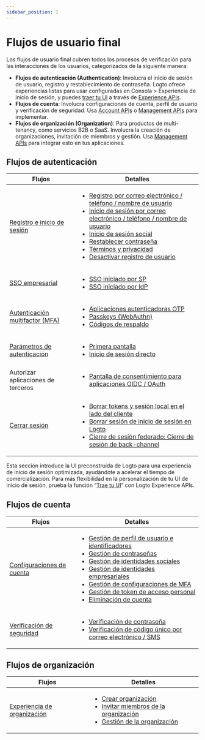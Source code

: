 ```yaml
---
sidebar_position: 1
---
```


# Flujos de usuario final

Los flujos de usuario final cubren todos los procesos de verificación para las interacciones de los usuarios, categorizados de la siguiente manera:

- **Flujos de autenticación (Authentication)**: Involucra el inicio de sesión de usuario, registro y restablecimiento de contraseña. Logto ofrece experiencias listas para usar configuradas en <CloudLink to="/sign-in-experience">Consola > Experiencia de inicio de sesión</CloudLink>, y puedes [traer tu UI](/customization/bring-your-ui) a través de [Experience APIs](https://openapi.logto.io/group/endpoint-experience).
- **Flujos de cuenta**: Involucra configuraciones de cuenta, perfil de usuario y verificación de seguridad. Usa [Account APIs](https://openapi.logto.io/group/endpoint-account-center) o [Management APIs](https://openapi.logto.io/operation/operation-getuser) para implementar.
- **Flujos de organización (Organization)**: Para productos de multi-tenancy, como servicios B2B o SaaS. Involucra la creación de organizaciones, invitación de miembros y gestión. Usa [Management APIs](https://openapi.logto.io/operation/operation-listorganizations) para integrar esto en tus aplicaciones.

## Flujos de autenticación

| Flujos                                                                   | Detalles                                                                                                                                                                                                                                                                                                                                                                                                                                                                                                                                                                                                                                |
| ------------------------------------------------------------------------ | --------------------------------------------------------------------------------------------------------------------------------------------------------------------------------------------------------------------------------------------------------------------------------------------------------------------------------------------------------------------------------------------------------------------------------------------------------------------------------------------------------------------------------------------------------------------------------------------------------------------------------------- |
| [Registro e inicio de sesión](/end-user-flows/sign-up-and-sign-in)       | <ul><li>[Registro por correo electrónico / teléfono / nombre de usuario](/end-user-flows/sign-up-and-sign-in/sign-up)</li><li>[Inicio de sesión por correo electrónico / teléfono / nombre de usuario](/end-user-flows/sign-up-and-sign-in/sign-in)</li><li>[Inicio de sesión social](/end-user-flows/sign-up-and-sign-in/social-sign-in)</li><li>[Restablecer contraseña](/end-user-flows/sign-up-and-sign-in/reset-password)</li><li>[Términos y privacidad](/end-user-flows/sign-up-and-sign-in/terms-and-privacy)</li><li>[Desactivar registro de usuario](/end-user-flows/sign-up-and-sign-in/disable-user-registration)</li></ul> |
| [SSO empresarial](/end-user-flows/enterprise-sso)                        | <ul><li>[SSO iniciado por SP](/end-user-flows/enterprise-sso/sp-initiated-sso)</li><li>[SSO iniciado por IdP](/end-user-flows/enterprise-sso/idp-initiated-sso)</li></ul>                                                                                                                                                                                                                                                                                                                                                                                                                                                               |
| [Autenticación multifactor (MFA)](/end-user-flows/mfa)                   | <ul><li>[Aplicaciones autenticadoras OTP](/end-user-flows/mfa/authenticator-app-otp)</li><li>[Passkeys (WebAuthn)](/end-user-flows/mfa/webauthn)</li><li>[Códigos de respaldo](/end-user-flows/mfa/backup-codes)</li></ul>                                                                                                                                                                                                                                                                                                                                                                                                              |
| [Parámetros de autenticación](/end-user-flows/authentication-parameters) | <ul><li>[Primera pantalla](/end-user-flows/authentication-parameters/first-screen)</li><li>[Inicio de sesión directo](/end-user-flows/authentication-parameters/direct-sign-in)</li></ul>                                                                                                                                                                                                                                                                                                                                                                                                                                               |
| Autorizar aplicaciones de terceros                                       | <ul><li>[Pantalla de consentimiento para aplicaciones OIDC / OAuth](/end-user-flows/consent-screen)</li></ul>                                                                                                                                                                                                                                                                                                                                                                                                                                                                                                                           |
| [Cerrar sesión](/end-user-flows/sign-out)                                | <ul><li>[Borrar tokens y sesión local en el lado del cliente](/end-user-flows/sign-out/#clear-tokens-and-local-session-at-the-client-side)</li><li>[Borrar sesión de inicio de sesión en Logto](/end-user-flows/sign-out/#clear-sign-in-session-at-logto)</li><li>[Cierre de sesión federado: Cierre de sesión de back-channel](/end-user-flows/sign-out/#federated-sign-out-back-channel-logout)</li></ul>                                                                                                                                                                                                                             |

Esta sección introduce la UI preconstruida de Logto para una experiencia de inicio de sesión optimizada, ayudándote a acelerar el tiempo de comercialización. Para más flexibilidad en la personalización de tu UI de inicio de sesión, prueba la función “[Trae tu UI](/customization/bring-your-ui)” con Logto Experience APIs.

## Flujos de cuenta

| Flujos                                                             | Detalles                                                                                                                                                                                                                                                                                                                                                                                                                                                                                                                                                                                                                                                                                                                                                                                                                                                                                |
| ------------------------------------------------------------------ | --------------------------------------------------------------------------------------------------------------------------------------------------------------------------------------------------------------------------------------------------------------------------------------------------------------------------------------------------------------------------------------------------------------------------------------------------------------------------------------------------------------------------------------------------------------------------------------------------------------------------------------------------------------------------------------------------------------------------------------------------------------------------------------------------------------------------------------------------------------------------------------- |
| [Configuraciones de cuenta](/end-user-flows/account-settings)      | <ul><li>[Gestión de perfil de usuario e identificadores](/end-user-flows/account-settings/by-management-api#user-profile-and-identifiers-management-apis)</li><li>[Gestión de contraseñas](/end-user-flows/account-settings/by-management-api#user-password-management)</li><li>[Gestión de identidades sociales](/end-user-flows/account-settings/by-management-api#user-social-identities-management)</li><li>[Gestión de identidades empresariales](/end-user-flows/account-settings/by-management-api#user-enterprise-identities-management)</li><li>[Gestión de configuraciones de MFA](/end-user-flows/account-settings/by-management-api#user-mfa-settings-management)</li><li>[Gestión de token de acceso personal](/user-management/personal-access-token)</li><li>[Eliminación de cuenta](/end-user-flows/account-settings/by-management-api#user-account-deletion)</li></ul> |
| [Verificación de seguridad](/end-user-flows/security-verification) | <ul><li>[Verificación de contraseña](/end-user-flows/security-verification/by-management-api#password-verification)</li><li>[Verificación de código único por correo electrónico / SMS](/end-user-flows/security-verification/by-management-api#emailsms-one-time-code-verification)</li></ul>                                                                                                                                                                                                                                                                                                                                                                                                                                                                                                                                                                                          |

## Flujos de organización

| Flujos                                                                 | Detalles                                                                                                                                                                                                                                                                                                                     |
| ---------------------------------------------------------------------- | ---------------------------------------------------------------------------------------------------------------------------------------------------------------------------------------------------------------------------------------------------------------------------------------------------------------------------- |
| [Experiencia de organización](/end-user-flows/organization-experience) | <ul><li>[Crear organización](/end-user-flows/organization-experience/create-organization)</li><li>[Invitar miembros de la organización](/end-user-flows/organization-experience/invite-organization-members)</li><li>[Gestión de la organización](/end-user-flows/organization-experience/organization-management)</li></ul> |
